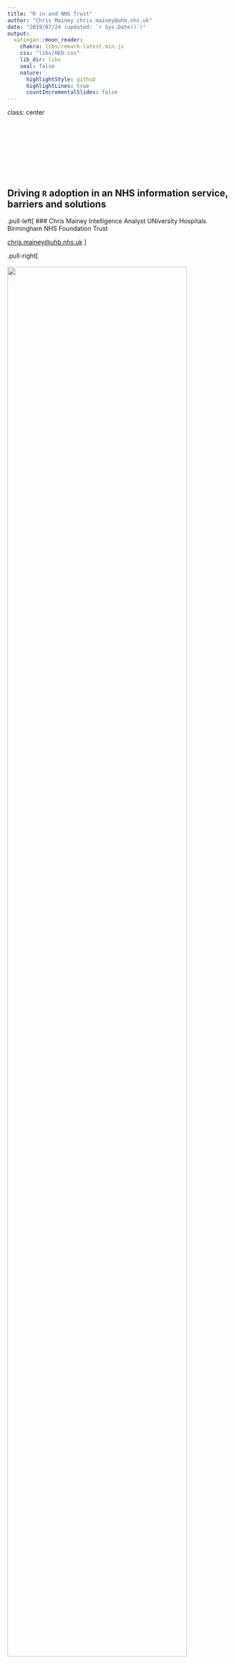 ```yaml
---
title: "R in and NHS Trust"
author: "Chris Mainey chris.mainey@uhb.nhs.uk"
date: "2019/07/24 (updated: `r Sys.Date()`)"
output:
  xaringan::moon_reader:
    chakra: libs/remark-latest.min.js
    css: "libs/HED.css"
    lib_dir: libs
    seal: false
    nature:
      highlightStyle: github
      highlightLines: true
      countIncrementalSlides: false
---
```

class: center

<br><br><br><br><br><br><br>

## Driving `R` adoption in an NHS information service, barriers and solutions

.pull-left[
### Chris Mainey
Intelligence Analyst
UNiversity Hospitals Birmingham 
NHS Foundation Trust

[chris.mainey@uhb.nhs.uk](mailto:chris.mainey@uhb.nhs.uk)
]

.pull-right[
<br><br>
<img src="./assets/HI.png" width=90%>

]


---

# Introduction

---

## University Hospitals Birmingham 
## NHS Foundation Trust 

- Second largest Acute-Hospital Trust 
- Formed by merger of former UHB and Heart of England trusts
- Fours hospitals seeing xxxx patients per year

--

- Large informatics team(s):
 - Core Information
 - SQL / Dashboard developers
 - Analytics
 - Research Team
 - Commercial

---

# What is 'Commerical' in NHS?

- Healthcare Evaluation Data (HED)
 - Online hospital benchmarking system
 - Based on Hospital Episode Statistics (HES), national data over several years
 - Statistical models and analysis
 - Training and support
 - Used by ~60 NHS and other organsiations


- Other .Net-based web tools for Genomics
- NORSE

---

# Data analysis tools in NHS and UHB, used

`R` is not prevalent

- Excel and Access were base-line 10-years ago
- Complicated Database work conducted by `IT`
- Some Trusts sent regular extracts from system supplier
- Recruited SQL developers and slowly move whole department to SQL Server
- Excel, SQL Reporting Services and TIBCO Spotfire used for outputs

`R` was used only for rare 'statistical' calculations or 'keenies.'

- Conserved pattern at other Trusts, one keen user can make the change...

---
# One keen user:

- My own PhD project, funded by UHB, on staitstical modelling in NHS.
- Chose to use `R` from the outset, rather than SAS or Stata
- Python is good candidate too, but harder to find training when I started
- Developed statistical, visualisation and data manipulation skills

- Moved some HED models to `R`
- Support other team members to use it
- This generated a demand for basic training.

---
# Follow established patterns;

- Set up a local user group
- Trained senior team
- Encourgaged new starters to use it
- Made a big fuss about how awesome  is!

- External relationships:
 - Twitter has been key
 - NHS-R Community
 - External R user groups
 - Regional relationships: Othe Trusts, PHE, City Council
 - Advice from Mango, RStudio and others

---

# Barrriers

- Open Source fears: IT teams sometime relucant to install open source software
- Wrestling with default settings:
 - Many NHS networks have default mapped user folder that aren't writeable
 - Can't write to package library, or default file locations
 
- Lack of understanding of fundamentals:
 - Networking/file locations
 - Security
 - `R` coding or application
 
 
---

# How do we use it?

1. Regression, and related models (`mgcv`, `lme4`, `glmmTMB`, `glmnet`)
1. Optimisation problems (solving equations using `nloptr`)
1. Summary stats and Exploration
1. `RMarkdown` Reports and Presentation
1. API interaction (NHS ODS service, CQC register organsiations)

---
# NHS R-community

- Funded by grant from the Health Foundation


---

# What's next?

- Continuing to develop analyst skills in `R`
- Contirbuting to , or building Open Source tools
- Wider adoption of Git/GitHub

